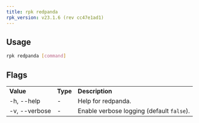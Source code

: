 ```yaml
---
title: rpk redpanda
rpk_version: v23.1.6 (rev cc47e1ad1)
---
```


<head>
  <meta name="title" content="rpk redpanda | Redpanda Docs" />
  <meta name="description" content="rpk redpanda list" />
  <link rel="canonical" href="https://docs.redpanda.com/docs/reference/rpk/rpk-redpanda/" />
</head>

## Usage

```bash
rpk redpanda [command]
```

## Flags

<table>
  <tbody>
    <tr>
      <td>
        <strong>Value</strong>
      </td>
      <td>
        <strong>Type</strong>
      </td>
      <td>
        <strong>Description</strong>
      </td>
    </tr>
    <tr>
      <td>-h, --help</td>
      <td>-</td>
      <td>Help for redpanda.</td>
    </tr>
    <tr>
      <td>-v, --verbose</td>
      <td>-</td>
      <td>
        Enable verbose logging (default <code>false</code>).
      </td>
    </tr>
  </tbody>
</table>
